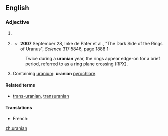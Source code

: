 ==English==

===Adjective===
{{en-adj|-}}

# {{astronomy}} {{alternative capitalization of|Uranian}}
# {{astronomy}} {{alternative capitalization of|AU}}
#*'''2007''' September 28, Inke de Pater et al., "The Dark Side of the Rings of Uranus", ''Science'' 317:5846, page 1888 [http://www.sciencemag.org/cgi/content/full/317/5846/1888]:
#:Twice during a '''uranian''' year, the rings appear edge-on for a brief period, referred to as a ring plane crossing (RPX).
# {{geology|of a mineral}} Containing [[uranium]]: '''uranian''' [[pyrochlore]].

====Related terms====
*[[trans-uranian]], [[transuranian]]

====Translations====
* French: {{t|fr|uranien}}

[[zh:uranian]]